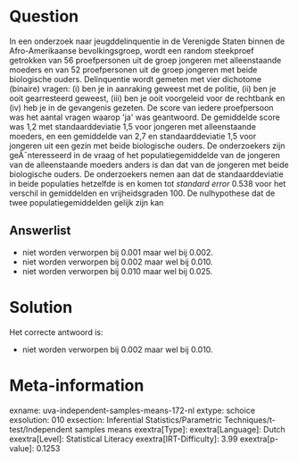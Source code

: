 Question
========

In een onderzoek naar jeugddelinquentie in de Verenigde Staten binnen de
Afro-Amerikaanse bevolkingsgroep, wordt een random steekproef getrokken
van 56 proefpersonen uit de groep jongeren met alleenstaande moeders en
van 52 proefpersonen uit de groep jongeren met beide biologische ouders.
Delinquentie wordt gemeten met vier dichotome (binaire) vragen: (i) ben
je in aanraking geweest met de politie, (ii) ben je ooit gearresteerd
geweest, (iii) ben je ooit voorgeleid voor de rechtbank en (iv) heb je
in de gevangenis gezeten. De score van iedere proefpersoon was het
aantal vragen waarop \'ja\' was geantwoord. De gemiddelde score was 1,2
met standaarddeviatie 1,5 voor jongeren met alleenstaande moeders, en
een gemiddelde van 2,7 en standaarddeviatie 1,5 voor jongeren uit een
gezin met beide biologische ouders. De onderzoekers zijn geÃ¯nteresseerd
in de vraag of het populatiegemiddelde van de jongeren van de
alleenstaande moeders anders is dan dat van de jongeren met beide
biologische ouders. De onderzoekers nemen aan dat de standaarddeviatie
in beide populaties hetzelfde is en komen tot *standard error* 0.538
voor het verschil in gemiddelden en vrijheidsgraden 100. De nulhypothese
dat de twee populatiegemiddelden gelijk zijn kan

Answerlist
----------

* niet worden verworpen bij 0.001 maar wel bij 0.002.
* niet worden verworpen bij 0.002 maar wel bij 0.010.
* niet worden verworpen bij 0.010 maar wel bij 0.025.

Solution
========

Het correcte antwoord is: 

* niet worden verworpen bij 0.002 maar wel bij 0.010.

Meta-information
================
exname: uva-independent-samples-means-172-nl
extype: schoice
exsolution: 010
exsection: Inferential Statistics/Parametric Techniques/t-test/Independent samples means
exextra[Type]: 
exextra[Language]: Dutch
exextra[Level]: Statistical Literacy
exextra[IRT-Difficulty]: 3.99
exextra[p-value]: 0.1253
